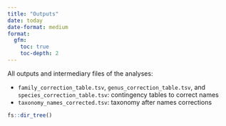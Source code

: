 ```yaml
---
title: "Outputs"
date: today
date-format: medium
format: 
  gfm:
    toc: true
    toc-depth: 2
---
```


All outputs and intermediary files of the analyses:

-   `family_correction_table.tsv`, `genus_correction_table.tsv`, and `species_correction_table.tsv`: contingency tables to correct names
-   `taxonomy_names_corrected.tsv`: taxonomy after names corrections

```r
fs::dir_tree()
```
